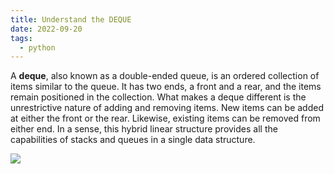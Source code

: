 ```yaml
---
title: Understand the DEQUE
date: 2022-09-20
tags:
  - python
---
```

A **deque**, also known as a double-ended queue, is an ordered collection of items similar to the queue. It has two ends, a front and a rear, and the items remain positioned in the collection. What makes a deque different is the unrestrictive nature of adding and removing items. New items can be added at either the front or the rear. Likewise, existing items can be removed from either end. In a sense, this hybrid linear structure provides all the capabilities of stacks and queues in a single data structure.

![](https://runestone.academy/ns/books/published/pythonds3/_images/basicdeque.png)